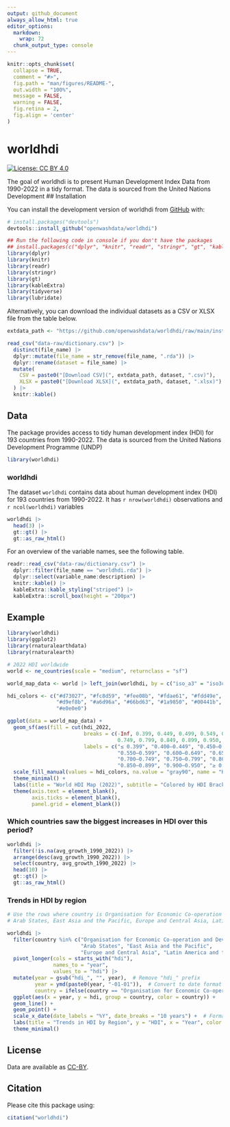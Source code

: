 ```yaml
---
output: github_document
always_allow_html: true
editor_options: 
  markdown: 
    wrap: 72
  chunk_output_type: console
---
```


<!-- README.md is generated from README.Rmd. Please edit that file -->

```r
knitr::opts_chunk$set(
  collapse = TRUE,
  comment = "#>",
  fig.path = "man/figures/README-",
  out.width = "100%",
  message = FALSE,
  warning = FALSE,
  fig.retina = 2,
  fig.align = 'center'
)
```

# worldhdi

<!-- badges: start -->

[![License: CC BY
4.0](https://img.shields.io/badge/License-CC_BY_4.0-lightgrey.svg)](https://creativecommons.org/licenses/by/4.0/)

<!-- badges: end -->

The goal of worldhdi is to present Human Development Index Data from 1990-2022
in a tidy format. The data is sourced from the United Nations Development
## Installation

You can install the development version of worldhdi from
[GitHub](https://github.com/) with:

``` r
# install.packages("devtools")
devtools::install_github("openwashdata/worldhdi")
```

```r
## Run the following code in console if you don't have the packages
## install.packages(c("dplyr", "knitr", "readr", "stringr", "gt", "kableExtra"))
library(dplyr)
library(knitr)
library(readr)
library(stringr)
library(gt)
library(kableExtra)
library(tidyverse)
library(lubridate)
```

Alternatively, you can download the individual datasets as a CSV or XLSX
file from the table below.

```r

extdata_path <- "https://github.com/openwashdata/worldhdi/raw/main/inst/extdata/"

read_csv("data-raw/dictionary.csv") |> 
  distinct(file_name) |> 
  dplyr::mutate(file_name = str_remove(file_name, ".rda")) |> 
  dplyr::rename(dataset = file_name) |> 
  mutate(
    CSV = paste0("[Download CSV](", extdata_path, dataset, ".csv)"),
    XLSX = paste0("[Download XLSX](", extdata_path, dataset, ".xlsx)")
  ) |> 
  knitr::kable()

```

## Data

The package provides access to tidy human development index (HDI) for 193 countries from 1990-2022. The data is sourced from the United Nations Development Programme (UNDP)

```r
library(worldhdi)
```

### worldhdi

The dataset `worldhdi` contains data about human development index (HDI) for 193 countries from 1990-2022.
It has `r nrow(worldhdi)` observations and `r ncol(worldhdi)` variables

```r
worldhdi |> 
  head(3) |> 
  gt::gt() |>
  gt::as_raw_html()
```

For an overview of the variable names, see the following table.

```r
readr::read_csv("data-raw/dictionary.csv") |>
  dplyr::filter(file_name == "worldhdi.rda") |>
  dplyr::select(variable_name:description) |> 
  knitr::kable() |> 
  kableExtra::kable_styling("striped") |> 
  kableExtra::scroll_box(height = "200px")
```


## Example

```r
library(worldhdi)
library(ggplot2)
library(rnaturalearthdata)
library(rnaturalearth)

# 2022 HDI worldwide 
world <- ne_countries(scale = "medium", returnclass = "sf")

world_map_data <- world |> left_join(worldhdi, by = c("iso_a3" = "iso3c"))

hdi_colors <- c("#d73027", "#fc8d59", "#fee08b", "#fdae61", "#fdd49e", "#feedde", 
                "#d9ef8b", "#a6d96a", "#66bd63", "#1a9850", "#00441b", "#003300", "#001a00", 
                "#e0e0e0") 

ggplot(data = world_map_data) +
  geom_sf(aes(fill = cut(hdi_2022, 
                         breaks = c(-Inf, 0.399, 0.449, 0.499, 0.549, 0.599, 0.649, 0.699, 
                                    0.749, 0.799, 0.849, 0.899, 0.950, Inf), 
                         labels = c("≤ 0.399", "0.400–0.449", "0.450–0.499", "0.500–0.549", 
                                    "0.550–0.599", "0.600–0.649", "0.650–0.699", 
                                    "0.700–0.749", "0.750–0.799", "0.800–0.849", 
                                    "0.850–0.899", "0.900–0.950", "≥ 0.950")))) +
  scale_fill_manual(values = hdi_colors, na.value = "gray90", name = "HDI 2022 Brackets") +
  theme_minimal() +
  labs(title = "World HDI Map (2022)", subtitle = "Colored by HDI Brackets") +
  theme(axis.text = element_blank(),
        axis.ticks = element_blank(),
        panel.grid = element_blank())
```

### Which countries saw the biggest increases in HDI over this period? 
```r
worldhdi |> 
  filter(!is.na(avg_growth_1990_2022)) |> 
  arrange(desc(avg_growth_1990_2022)) |> 
  select(country, avg_growth_1990_2022) |>
  head(10) |> 
  gt::gt() |>
  gt::as_raw_html()

```

### Trends in HDI by region
```r
# Use the rows where country is Organisation for Economic Co-operation and Development,
# Arab States, East Asia and the Pacific, Europe and Central Asia, Latin America and the Caribbean, World and plot the hdi trends using hdi_1990, hdi_2000, hdi_2010, hdi_2015, hdi_2022

worldhdi |>
  filter(country %in% c("Organisation for Economic Co-operation and Development", 
                        "Arab States", "East Asia and the Pacific", 
                        "Europe and Central Asia", "Latin America and the Caribbean", "World")) |>
  pivot_longer(cols = starts_with("hdi"), 
               names_to = "year", 
               values_to = "hdi") |>
  mutate(year = gsub("hdi_", "", year),  # Remove "hdi_" prefix
         year = ymd(paste0(year, "-01-01")),  # Convert to date format
         country = ifelse(country == "Organisation for Economic Co-operation and Development", "OECD", country)) |>
  ggplot(aes(x = year, y = hdi, group = country, color = country)) +
  geom_line() +
  geom_point() +
  scale_x_date(date_labels = "%Y", date_breaks = "10 years") +  # Format x-axis as date and show every 10 years
  labs(title = "Trends in HDI by Region", y = "HDI", x = "Year", color = "Country") +  # Set legend title
  theme_minimal()
```

## License

Data are available as
[CC-BY](https://github.com/openwashdata/worldhdi/blob/main/LICENSE.md).

## Citation

Please cite this package using:

```r
citation("worldhdi")
```
